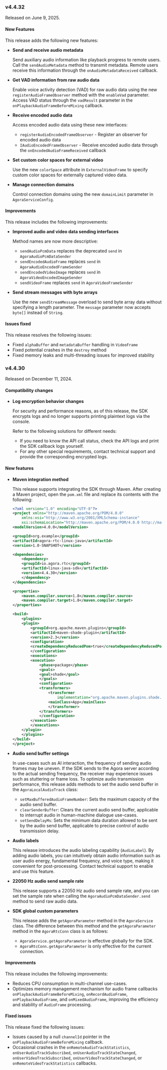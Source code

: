 <PlatformWrapper platform="linux-java">

### v4.4.32

Released on June 9, 2025.

#### New Features

This release adds the following new features:

- **Send and receive audio metadata**

   Send auxiliary audio information like playback progress to remote users. Call the `sendAudioMetadata` method to transmit metadata. Remote users receive this information through the `onAudioMetadataReceived` callback.

- **Get VAD information from raw audio data**

   Enable voice activity detection (VAD) for raw audio data using the new `registerAudioFrameObserver` method with the `enableVad` parameter. Access VAD status through the `vadResult` parameter in the `onPlaybackAudioFrameBeforeMixing` callback.

- **Receive encoded audio data**

   Access encoded audio data using these new interfaces:
   - `registerAudioEncodedFrameObserver` - Register an observer for encoded audio data
   - `IAudioEncodedFrameObserver` - Receive encoded audio data through the `onEncodedAudioFrameReceived` callback

- **Set custom color spaces for external video**

   Use the new `colorSpace` attribute in `ExternalVideoFrame` to specify custom color spaces for externally captured video data.

- **Manage connection domains**

   Control connection domains using the new `domainLimit` parameter in `AgoraServiceConfig`.

#### Improvements

This release includes the following improvements:

- **Improved audio and video data sending interfaces**

    Method names are now more descriptive:

    - `sendAudioPcmData` replaces the deprecated `send` in `AgoraAudioPcmDataSender`
    - `sendEncodedAudioFrame` replaces `send` in `AgoraAudioEncodedFrameSender`
    - `sendEncodedVideoImage` replaces `send` in `AgoraVideoEncodedImageSender`
    - `sendVideoFrame` replaces `send` in `AgoraVideoFrameSender`

- **Send stream messages with byte arrays**

    Use the new `sendStreamMessage` overload to send byte array data without specifying a length parameter. The `message` parameter now accepts `byte[]` instead of `String`.

#### Issues fixed 

This release resolves the following issues:

- Fixed `alphaBuffer` and `metadataBuffer` handling in `VideoFrame`
- Fixed potential crashes in the `destroy` method
- Fixed memory leaks and multi-threading issues for improved stability

### v4.4.30

Released on December 11, 2024.

#### Compatibility changes

- **Log encryption behavior changes**

    For security and performance reasons, as of this release, the SDK encrypts logs and no longer supports printing plaintext logs via the console.

    Refer to the following solutions for different needs:

    - If you need to know the API call status, check the API logs and print the SDK callback logs yourself.
    - For any other special requirements, contact technical support and provide the corresponding encrypted logs.

#### New features

- **Maven integration method**

    This release supports integrating the SDK through Maven. After creating a Maven project, open the `pom.xml` file and replace its contents with the following:

    ```xml
    <?xml version="1.0" encoding="UTF-8"?>
    <project xmlns="http://maven.apache.org/POM/4.0.0"
        xmlns:xsi="http://www.w3.org/2001/XMLSchema-instance"
        xsi:schemaLocation="http://maven.apache.org/POM/4.0.0 http://maven.apache.org/xsd/maven-4.0.0.xsd">
    <modelVersion>4.0.0</modelVersion>

    <groupId>org.example</groupId>
    <artifactId>agora-rtc-linux-java</artifactId>
    <version>1.0-SNAPSHOT</version>

    <dependencies>
        <dependency>
        <groupId>io.agora.rtc</groupId>
        <artifactId>linux-java-sdk</artifactId>
        <version>4.4.30</version>
        </dependency>
    </dependencies>

    <properties>
        <maven.compiler.source>1.8</maven.compiler.source>
        <maven.compiler.target>1.8</maven.compiler.target>
    </properties>

    <build>
        <plugins>
        <plugin>
            <groupId>org.apache.maven.plugins</groupId>
            <artifactId>maven-shade-plugin</artifactId>
            <version>2.3</version>
            <configuration>
            <createDependencyReducedPom>true</createDependencyReducedPom>
            </configuration>
            <executions>
            <execution>
                <phase>package</phase>
                <goals>
                <goal>shade</goal>
                </goals>
                <configuration>
                <transformers>
                    <transformer
                        implementation="org.apache.maven.plugins.shade.resource.ManifestResourceTransformer">
                    <mainClass>App</mainClass>
                    </transformer>
                </transformers>
                </configuration>
            </execution>
            </executions>
        </plugin>
        </plugins>
    </build>
    </project>
    ```

- **Audio send buffer settings**

    In use-cases such as AI interaction, the frequency of sending audio frames may be uneven. If the SDK sends to the Agora server according to the actual sending frequency, the receiver may experience issues such as stuttering or frame loss. To optimize audio transmission performance, this release adds methods to set the audio send buffer in the `AgoraLocalAudioTrack` class:

    - `setMaxBufferedAudioFrameNumber`: Sets the maximum capacity of the audio send buffer.
    - `clearSenderBuffer`: Clears the current audio send buffer, applicable to interrupt audio in human-machine dialogue use-cases.
    - `setSendDelayMs`: Sets the minimum data duration allowed to be sent by the audio send buffer, applicable to precise control of audio transmission delay.

- **Audio labels**

    This release introduces the audio labeling capability (`AudioLabel`). By adding audio labels, you can intuitively obtain audio information such as user audio energy, fundamental frequency, and voice type, making it convenient for post-processing. Contact technical support to enable and use this feature.

- **22050 Hz audio send sample rate**

    This release supports a 22050 Hz audio send sample rate, and you can set the sample rate when calling the `AgoraAudioPcmDataSender.send` method to send raw audio data.

- **SDK global custom parameters**

    This release adds the `getAgoraParameter` method in the `AgoraService` class. The difference between this method and the `getAgoraParameter` method in the `AgoraRtcConn` class is as follows:

    - `AgoraService.getAgoraParameter` is effective globally for the SDK.
    - `AgoraRtcConn.getAgoraParameter` is only effective for the current connection.

#### Improvements

This release includes the following improvements:

- Reduces CPU consumption in multi-channel use-cases.
- Optimizes memory management mechanism for audio frame callbacks `onPlaybackAudioFrameBeforeMixing`, `onRecordAudioFrame`, `onPlaybackAudioFrame`, and `onMixedAudioFrame`, improving the efficiency and stability of `AudioFrame` processing.

#### Fixed issues

This release fixed the following issues:

- Issues caused by a null `channelId` pointer in the `onPlaybackAudioFrameBeforeMixing` callback.
- Occasional crashes in the `onRemoteAudioTrackStatistics`, `onUserAudioTrackSubscribed`, `onUserAudioTrackStateChanged`, `onUserVideoTrackSubscribed`, `onUserVideoTrackStateChanged`, or `onRemoteVideoTrackStatistics` callbacks.

</PlatformWrapper>

